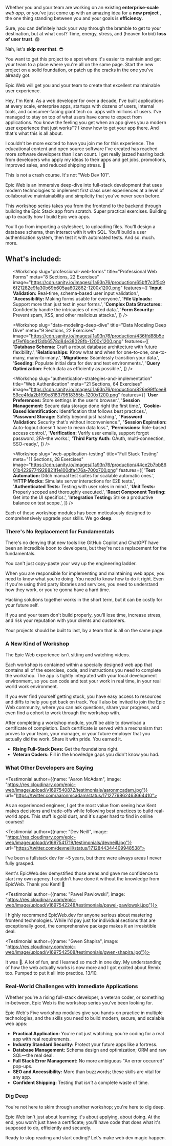 Whether you and your team are working on an existing **enterprise-scale** _web app_, or you've just come up with an amazing idea for a **new project** , the one thing standing between you and your goals is **efficiency**.

Sure, you can definitely hack your way through the bramble to get to your destination, but at what cost? Time, energy, stress, and (heaven forbid) **loss of user trust**. 😱

Nah, let's **skip over that**. 😎

You want to get this project to a spot where it's easier to maintain and get your team to a place where you're all on the same page. Start the new project on a solid foundation, or patch up the cracks in the one you've already got.

Epic Web will get you and your team to create that excellent maintainable user experience.

<AboutKent>

Hey, I'm Kent. As a web developer for over a decade, I've built applications at every scale, enterprise apps, startups with dozens of users, internal tools, and consumer-facing giant tech co. apps with millions of users. I've managed to stay on top of what users have come to expect from applications. You know the feeling you get when an app gives you a modern user experience that just works™️? I know how to get your app there. And that's what this is all about.

I couldn't be more excited to have you join me for this experience. The educational content and open source software I've created has reached more software developers than I can count. I get really jazzed hearing back from developers who apply my ideas to their apps and get jobs, promotions, improved sales, and reduced shipping stress. 💪

</AboutKent>

This is not a crash course. It's not "Web Dev 101".

Epic Web is an immersive deep-dive into full-stack development that uses modern technologies to implement first class user experiences at a level of collaborative maintainability and simplicity that you've never seen before.

This workshop series takes you from the frontend to the backend through building the Epic Stack app from scratch. Super practical exercises. Building up to exactly how I build Epic web apps.

You'll go from importing a stylesheet, to uploading files. You'll design a database schema, then interact with it with SQL. You'll build a user authentication system, then test it with automated tests. And so. much. more.

<PromoVideo />

<h2 className="pb-14 text-center sm:!text-4xl">What's included:</h2>

<ul>
<Workshop
  slug="full-stack-foundations"
  title="Full Stack Foundations"
  meta="7 Sections, 30 Exercises"
  image="https://cdn.sanity.io/images/i1a93n76/production/04108cfa0625d6cf21cefbd2827e73af7ac87b0f-700x700.png"
  features={[
    '**Styling:** Modern practices for managing CSS.',
    '**Routing:** Plan and implement URL-driven navigation.',
    '**Loading Data:** Strategies for loading and rendering data.',
    '**Data Mutations:** Execute CRUD operations, safely.',
    '**SEO:** Ensure page content gets discovered, organically.',
    '**Error Handling:** Effective strategies, without the ambiguity.',
  ]}
/>

<Workshop
  slug="professional-web-forms"
  title="Professional Web Forms"
  meta="8 Sections, 22 Exercises"
  image="https://cdn.sanity.io/images/i1a93n76/production/65bff7c3f5c96f21282e9fa30b69b605aa602862-1200x1200.png"
  features={[
    '**Input Validation:** Real-time, schema-based user input validation.',
    '**Accessibility:** Making forms usable for everyone.',
    '**File Uploads:** Support more than just text in your forms.',
    '**Complex Data Structures:** Confidently handle the intricacies of nested data.',
    '**Form Security:** Prevent spam, XSS, and other malicious attacks.',
  ]}
/>

<Workshop
  slug="data-modeling-deep-dive"
  title="Data Modeling Deep Dive"
  meta="9 Sections, 22 Exercises"
  image="https://cdn.sanity.io/images/i1a93n76/production/436ffd88b5eaf7ef6bced13db6578d84e38028fb-1200x1200.png"
  features={[
    '**Database Schema:** Craft a robust database architecture with future flexibility.',
    '**Relationships:** Know what and when for one-to-one, one-to-many, many-to-many.',
    '**Migrations:** Seamlessly transition your data.',
    '**Seeding:** Populate initial data for dev and test environments.',
    '**Query Optimization**: Fetch data as efficiently as possible.',
  ]}
/>

<Workshop
  slug="authentication-strategies-and-implementation"
  title="Web Authentication"
  meta="21 Sections, 64 Exercises"
  image="https://cdn.sanity.io/images/i1a93n76/production/826e99ffcee859ce4fda2b1f99e818379518355b-1200x1200.png"
  features={[
    '**User Preferences:** Store settings in the user’s browser.',
    '**Session Management:** Secure data storage done right the first time.',
    '**Cookie-Based Identification:** Identification that follows best practices.',
    '**Password Storage:** Safety beyond just hashing.',
    "**Password Validation:** Security that's without inconvenience.",
    "**Session Expiration:** Auto-logout doesn't have to mean data loss.",
    '**Permissions:** Role-based access control.',
    '**Verification:** Verify user emails, support forgot password, 2FA–the works.',
    '**Third Party Auth:** OAuth, multi-connection, SSO-ready.',
  ]}
/>

<Workshop
  slug="web-application-testing"
  title="Full Stack Testing"
  meta="11 Sections, 28 Exercises"
  image="https://cdn.sanity.io/images/i1a93n76/production/44ce2b7bb8601b4229774928821f1e100dfa476a-700x700.png"
  features={[
    '**Test Automation:** Ditch manual test suites for scalable automatic ones.',
    '**HTTP Mocks:** Simulate server interactions for E2E tests.',
    '**Authenticated Tests:** Testing with user roles in mind.',
    '**Unit Tests:** Properly scoped and thoroughly executed.',
    '**React Component Testing:** Get into the UI specifics.',
    '**Integration Testing:** Strike a productive balance on test scope.',
  ]}
/>

<InterviewsWithExpertsVol1
  slug="interviews-with-experts"
  title="Interviews with Experts"
  meta="25 Interviews"
  features={[]}
/>

</ul>

Each of these workshop modules has been meticulously designed to comprehensively upgrade your skills. We go **deep**.

### There's No Replacement for Fundamentals

There's no denying that new tools like GitHub Copilot and ChatGPT have been an incredible boon to developers, but they're not a replacement for the fundamentals.

You can't just copy-paste your way up the engineering ladder.

When you are responsible for implementing and maintaining web apps, you need to know what you're doing. You need to know how to do it right. Even if you're using third party libraries and services, you need to understand how they work, or you're gonna have a hard time.

Hacking solutions together works in the short term, but it can be costly for your future self.

If you and your team don't build properly, you'll lose time, increase stress, and risk your reputation with your clients and customers.

Your projects should be built to last, by a team that is all on the same page.

<WorkshopAppScreenshot />

### A New Kind of Workshop

The Epic Web experience isn't sitting and watching videos.

Each workshop is contained within a specially designed web app that contains all of the exercises, code, and instructions you need to complete the workshop. The app is tightly integrated with your local development environment, so you can code and test your work in real time, in your real world work environment.

If you ever find yourself getting stuck, you have easy access to resources and diffs to help you get back on track. You'll also be invited to join the Epic Web community, where you can ask questions, share your progress, and even find a cohort to work through the workshop with.

After completing a workshop module, you'll be able to download a certificate of completion. Each certificate is served with a mechanism that proves to your team, your manager, or your future employer that you actually did the work. Share it with pride. You earned it.

- **Rising Full-Stack Devs:** Get the foundations right.
- **Veteran Coders:** Fill in the knowledge gaps you didn't know you had.

<h3 id="testimonials" className="scale-125 text-center">
  What Other Developers are Saying
</h3>

<div className="grid grid-cols-1 gap-5 md:grid-cols-2 lg:-mx-32 py-8">

<Testimonial author={{name: "Aaron McAdam", image: "https://res.cloudinary.com/epic-web/image/upload/v1697540872/testimonials/aaronmcadam.jpg"}} url="https://twitter.com/aaronmcadam/status/1712779862463664410">

As an experienced engineer, I get the most value from seeing how Kent makes decisions and trade-offs while following best practices to build real-world apps. This stuff is gold dust, and it's super hard to find in online courses!

</Testimonial>

<Testimonial author={{name: "Dev Neill", image: "https://res.cloudinary.com/epic-web/image/upload/v1697541719/testimonials/devneill.jpg"}} url="https://twitter.com/devneill/status/1712844344409948538">

I've been a fullstack dev for ~5 years, but there were always areas I never fully grasped.

Kent's EpicWeb.dev demystified those areas and gave me confidence to start my own agency. I couldn't have done it without the knowledge from EpicWeb. Thank you Kent! 🚀

</Testimonial>

<Testimonial author={{name: "Pawel Pawlowski", image: "https://res.cloudinary.com/epic-web/image/upload/v1697542248/testimonials/pawel-pawlowski.jpg"}}>

I highly recommend EpicWeb.dev for anyone serious about mastering frontend technologies. While I'd pay just for individual sections that are exceptionally good, the comprehensive package makes it an irresistible deal.

</Testimonial>

<Testimonial author={{name: "Gwen Shapira", image: "https://res.cloudinary.com/epic-web/image/upload/v1697542508/testimonials/gwen-shapira.jpg"}}>

It was 🤯. A lot of fun, and I learned so much in one day. My understanding of how the web actually works is now more and I got excited about Remix too. Pumped to put it all into practice. 13/10.

</Testimonial>

</div>

### Real-World Challenges with Immediate Applications

Whether you're a rising full-stack developer, a veteran coder, or something in-between, Epic Web is the workshop series you've been looking for.

Epic Web's Five workshop modules give you hands-on practice in multiple technologies, and the skills you need to build modern, secure, and scalable web apps:

- **Practical Application:** You're not just watching; you're coding for a real app with real requirements.
- **Industry Standard Security:** Protect your future apps like a fortress.
- **Database Management:** Schema design and optimization; ORM and raw SQL—the real deal.
- **Full Stack Error Management:** No more ambiguous "An error occurred" pop-ups.
- **SEO and Accessibility:** More than buzzwords; these skills are vital for any app.
- **Confident Shipping:** Testing that _isn't_ a complete waste of time.

### Dig Deep

You're not here to skim through another workshop; you're here to dig deep.

Epic Web isn't just about learning; it's about applying, about doing. At the end, you won't just have a certificate; you'll have code that does what it's supposed to do, efficiently and securely.

Ready to stop reading and start coding?
Let's make web dev magic happen.
